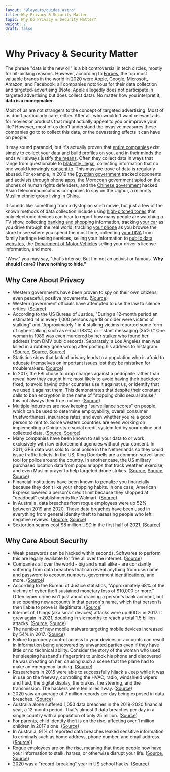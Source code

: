```yaml
---
layout: "@layouts/guides.astro"
title: Why Privacy & Security Matter
topic: Why Do Privacy & Security Matter?
weight: 2
draft: false
---
```


# Why Privacy & Security Matter

The phrase "data is the new oil" is a bit controversial in tech circles, mostly for nit-picking reasons. However, according to [Forbes](https://www.forbes.com/powerful-brands/list/), the top most valuable brands in the world in 2020 were Apple, Google, Microsoft, Amazon, and Facebook, all companies notorious for their data collection and targeted-advertising (Note: Apple allegedly does not participate in targeted advertising but does collect data). No matter how you interpret it, **data is a moneymaker.**

Most of us are not strangers to the concept of targeted advertising. Most of us don't particularly care, either. After all, who wouldn't want relevant ads for movies or products that might actually appeal to you or improve your life? However, most of us don't understand the invasive measures these companies go to to collect this data, or the devastating effects it can have on people.

It may sound paranoid, but it's actually proven that [entire companies](https://www.forbes.com/sites/bernardmarr/2017/09/07/where-can-you-buy-big-data-here-are-the-biggest-consumer-data-brokers/#394bdc846c27) exist simply to collect your data and build profiles on you, and in their minds the ends will always justify [the means](https://mashable.com/article/facebook-employees-react-teen-spying-app-blind/). Often they collect data in ways that range from questionable to [blatantly illegal](https://arstechnica.com/tech-policy/2019/10/35-billion-facial-recognition-lawsuit-against-facebook-moving-forward/), collecting information that no one would knowingly [consent to](https://www.forbes.com/sites/kashmirhill/2012/02/16/how-target-figured-out-a-teen-girl-was-pregnant-before-her-father-did/#27e187b06668). This massive trove of data is regularly abused. For example, in 2019 the [Egyptian government](https://www.theregister.co.uk/2019/10/04/egypt_smartphone_spying/) tracked opponents and activists through phone apps, the [Moroccan government](https://www.amnesty.org/en/latest/research/2019/10/Morocco-Human-Rights-Defenders-Targeted-with-NSO-Groups-Spyware/) spied on the phones of human rights defenders, and the [Chinese government](https://www.reuters.com/article/us-china-cyber-uighurs/china-hacked-asian-telcos-to-spy-on-uighur-travelers-sources-idUSKCN1VQ1A5) hacked Asian telecommunications companies to spy on the Uighur, a minority Muslim ethnic group living in China.

It sounds like something from a dystopian sci-fi movie, but just a few of the known methods of data collection include using [high-pitched tones](https://arstechnica.com/tech-policy/2015/11/beware-of-ads-that-use-inaudible-sound-to-link-your-phone-tv-tablet-and-pc/) that only electronic devices can hear to report how many people are watching a TV show, collecting [banking and shopping](https://www.newsweek.com/secretive-world-selling-data-about-you-464789) information, tracking [your car](https://www.eff.org/pages/automated-license-plate-readers-alpr) as you drive through the real world, tracking [your phone](https://www.washingtonpost.com/news/the-switch/wp/2013/10/19/how-stores-use-your-phones-wifi-to-track-your-shopping-habits/) as you browse the store to see where you spend the most time, collecting [your DNA](https://www.businessinsider.com/dna-testing-delete-your-data-23andme-ancestry-2018-7) from family heritage testing services, selling your information to [public data websites](https://www.lifewire.com/remove-personal-information-from-internet-3482691), the [Department of Motor Vehicles](https://www.vice.com/en_us/article/43kxzq/dmvs-selling-data-private-investigators-making-millions-of-dollars) selling your driver's license information, and more.

"Wow," you may say, "that's intense. But I'm not an activist or famous. **Why should I care? I have nothing to hide."**

<div class="grid grid-cols-1 xl:grid-cols-2 grid-rows-[1fr_auto] xl:grid-flow-col p-4 gap-6">

<h2 id="why-care-about-privacy" class="text-center">
  Why Care About Privacy
</h2>

- Western governments have been proven to spy on their own citizens, even peaceful, positive movements. ([Source](https://en.wikipedia.org/wiki/COINTELPRO))
- Western government officials have attempted to use the law to silence critics. ([Source](https://www.washingtonpost.com/nation/2021/05/18/devin-nunes-twitter-doj/))
- According to the US Bureau of Justice, "During a 12-month period an estimated 14 in every 1,000 persons age 18 or older were victims of stalking" and "Approximately 1 in 4 stalking victims reported some form of cyberstalking such as e-mail (83%) or instant messaging (35%)." One woman in 1989 was even murdered by her stalker who found her address from DMV public records. Separately, a Los Angeles man was killed in a robbery gone wrong after posting his address to Instagram. ([Source](https://www.bjs.gov/index.cfm?ty=tp&tid=973), [Source](https://en.wikipedia.org/wiki/Rebecca_Schaeffer#Death), [Source](https://en.wikipedia.org/wiki/Pop_Smoke#Death))
- Statistics show that lack of privacy leads to a population who is afraid to educate themselves on important issues lest they be mistaken for troublemakers. ([Source](https://theintercept.com/2016/04/28/new-study-shows-mass-surveillance-breeds-meekness-fear-and-self-censorship/))
- In 2017, the FBI chose to drop charges against a pedophile rather than reveal how they caught him; most likely to avoid having their backdoor fixed, to avoid having other countries use it against us, or identify that we used it against them. This demonstrates that despite their constant calls to ban encryption in the name of "stopping child sexual abuse," this not always their true motive. ([Source](https://gizmodo.com/fbi-drops-all-charges-in-child-porn-case-to-keep-sketch-1793009653))
- Multiple industries are now keeping "surveillance scores" on people, which can be used to determine employability, overall consumer trustworthiness, insurance rates, and even whether you're a good person to rent to. Some western countries are even working on implementing a China-style social credit system fed by your online and collected data. ([Source](https://www.chron.com/opinion/article/Data-isn-t-just-being-collected-from-your-phone-15449776.php.html), [Source](https://www.digitaltrends.com/cool-tech/social-credit-system/))
- Many companies have been known to sell your data to or work exclusively with law enforcement agencies without your consent. In 2011, GPS data was sold to local police in the Netherlands so they could issue traffic tickets. In the US, Ring Doorbells are a common surveillance tool for police around the country. In another case, the US military purchased location data from popular apps that track weather, exercise, and even Muslim prayer to help targeted drone strikes. ([Source](https://www.wbur.org/npr/135809709/dutch-police-used-tomtoms-gps-data-to-target-speeders), [Source](https://www.washingtonpost.com/technology/2019/08/28/doorbell-camera-firm-ring-has-partnered-with-police-forces-extending-surveillance-reach/), [Source](https://www.businessinsider.com/us-military-location-data-muslim-prayer-app-xmode-babel-street-2020-11))
- Financial institutions have been known to penalize you financially because they don't like your shopping habits. In one case, American Express lowered a person's credit limit because they shopped at "deadbeat" establishments like Walmart. ([Source](https://consumerist.com/2008/12/22/amex-lowers-your-credit-limit-if-you-shop-where-deadbeats-shop/))
- In Australia, data breaches from rogue employees were up 52% between 2019 and 2020. These data breaches have been used in everything from general identity theft to harassing people who left negative reviews. ([Source](https://www.zdnet.com/article/519-data-breach-notifications-include-33-from-australian-government-entities/), [Source](https://abcnews.go.com/US/ebay-employees-hit-cyberstalking-charges-bizarre-harassment-mass/story?id=71260042))
- Sextortion scams cost $8 million USD in the first half of 2021. ([Source](https://www.bleepingcomputer.com/news/security/fbi-spike-in-sextortion-attacks-cost-victims-8-million-this-year/))

<h2 id="why-care-about-security" class="text-center">
  Why Care About Security
</h2>

- Weak passwords can be hacked within seconds. Softwares to perform this are legally available for free all over the internet. ([Source](https://www.security.org/how-secure-is-my-password/))
- Companies all over the world - big and small alike - are constantly suffering from data breaches that can reveal anything from username and password to account numbers, government identifications, and more. ([Source](https://en.wikipedia.org/wiki/List_of_data_breaches))
- According to the Bureau of Justice statistics, "Approximately 68% of the victims of cyber theft sustained monetary loss of $10,000 or more." Often cyber crime isn't just about draining a person's bank account, but also opening new accounts in that person's name, which that person is then liable to prove is illegitimate. ([Source](https://bjs.ojp.gov/press-release/cybercrime-against-businesses-2005))
- Internet of Things (aka smart devices) attacks were up 600% in 2017. It grew again in 2021, doubling in six months to reach a total 1.5 billion attacks. ([Source](https://www.cyberdefensemagazine.com/cyber-security-statistics-for-2019/), [Source](https://threatpost.com/iot-attacks-doubling/169224/))
- The number of new mobile malware targeting mobile devices increased by 54% in 2017. ([Source](https://learn.g2.com/cybercrime-statistics))
- Failure to properly control access to your devices or accounts can result in information being uncovered by unwanted parties even if they have little or no technical ability. Consider the story of the woman who used her sleeping husband's fingerprint to unlock his phone and discovered he was cheating on her, causing such a scene that the plane had to make an emergency landing. ([Source](https://www.foxnews.com/travel/flight-reportedly-diverted-after-woman-unlocks-husbands-phone-and-uncovers-affair))
- Researchers in 2015 were able to successfully hijack a Jeep while it was in use on the freeway, controlling the HVAC, radio, windshield wipers and fluid, the digital display, the brakes, the steering, and the transmission. The hackers were ten miles away. ([Source](https://www.wired.com/2015/07/hackers-remotely-kill-jeep-highway/))
- 2020 saw an average of 7 million records per day being exposed in data breaches. ([Source](https://cybernews.com/security/350-million-email-addresses-left-exposed-on-an-unsecured-server/))
- Australia alone suffered 1,050 data breaches in the 2019-2020 financial year, a 12-month period. That's almost 3 data breaches per day in a single country with a population of only 25 million. ([Source](https://www.zdnet.com/article/1050-data-breaches-reported-to-australian-commissioner-in-12-months/))
- For parents, child identity theft is on the rise, affecting over 1 million children in 2017 alone. ([Source](https://www.javelinstrategy.com/coverage-area/2018-child-identity-fraud-study))
- In Australia, 91% of reported data breaches leaked sensitive information to criminals such as home address, phone number, and email address. ([Source](https://www.zdnet.com/article/519-data-breach-notifications-include-33-from-australian-government-entities)))
- Rogue employees are on the rise, meaning that those people now have your information to stalk, harass, or otherwise disrupt your life. ([Source](https://www.bloomberg.com/news/articles/2020-09-22/shopify-says-rogue-employees-stole-data-from-merchants), [Source](https://www.justice.gov/usao-ma/pr/six-former-ebay-employees-charged-aggressive-cyberstalking-campaign-targeting-natick))
- 2020 was a "record-breaking" year in US school hacks. ([Source](https://www.zdnet.com/article/2020-was-a-record-breaking-year-in-us-school-hacks-security-failures/))

</div>
